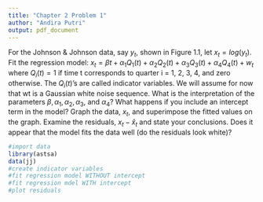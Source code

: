 ---
title: "Chapter 2 Problem 1"
author: "Andira Putri"
output: pdf_document
---

For the Johnson & Johnson data, say $y_t$, shown in Figure 1.1, let $x_t = log(y_t)$. Fit the regression model:
$x_t = \beta t + \alpha_1Q_1(t) + \alpha_2Q_2(t) + \alpha_3Q_3(t) + \alpha_4Q_4(t) + w_t$ where $Q_i(t) = 1$ if time t corresponds to quarter i = 1, 2, 3, 4, and zero otherwise. The $Q_i(t)$’s are called indicator variables. We will assume for now that wt is a Gaussian white noise sequence. What is the interpretation of the parameters $\beta, \alpha_1, \alpha_2, \alpha_3$, and $\alpha_4$? What happens if you include an intercept term in the model? Graph the data, $x_t$, and superimpose the fitted values on the graph. Examine the residuals, $x_t-\hat{x}_t$ and state your conclusions. Does it appear that the model fits the data well (do the residuals look white)?

```{r}
#import data
library(astsa)
data(jj)
#create indicator variables
#fit regression model WITHOUT intercept
#fit regression mdel WITH intercept
#plot residuals
```
